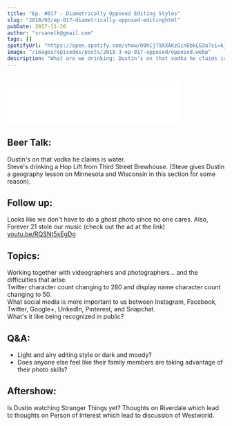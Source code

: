 ```yaml
---
title: "Ep. #017 - Diametrically Opposed Editing Styles"
slug: "2018/03/ep-017-diametrically-opposed-editinghtml"
pubDate: 2017-11-26
author: "srvanelk@gmail.com"
tags: []
spotifyUrl: "https://open.spotify.com/show/09hCjT9XXAKzGin8bkLG3a?si=kjRZvQ1JTb6Ov3HVzSSlWA"
image: "/images/episodes/posts/2018-3-ep-017-opposed/opposed.webp"
description: "What are we drinking: Dustin's on that vodka he claims is water. Steve's drinking a Hop Lift from Third Street Brewhouse. Steve gives Dustin a geography lesson on Minnesota and Wisconsin."
---
```


<figure>
  <img src="/images/episodes/posts/2018-3-ep-017-opposed/opposed.webp" alt="" />
</figure>
<iframe
  class="embedly-embed"
  src="//cdn.embedly.com/widgets/media.html?src=https%3A%2F%2Fanchor.fm%2Fweddingphotohangover%2Fembed%2Fepisodes%2FEp--017---Diametrically-Opposed-Editing-Styles-e1rihm&url=https%3A%2F%2Fanchor.fm%2Fweddingphotohangover%2Fepisodes%2FEp--017---Diametrically-Opposed-Editing-Styles-e1rihm&key=61d05c9d54e8455ea7a9677c366be814&type=text%2Fhtml&schema=anchor&wmode=opaque"
  width="400"
  height="102"
  scrolling="no"
  frameborder="0"
  allow="autoplay; fullscreen"
  allowfullscreen="true"
></iframe>

## Beer Talk:
Dustin's on that vodka he claims is water.  
Steve's drinking a Hop Lift from Third Street Brewhouse. (Steve gives Dustin a geography lesson on Minnesota and Wisconsin in this section for some reason).

## Follow up:
Looks like we don't have to do a ghost photo since no one cares. Also, Forever 21 stole our music (check out the ad at the link)  
[youtu.be/RQSNt5xEgDg](http://youtu.be/RQSNt5xEgDg)

## Topics:
Working together with videographers and photographers... and the difficulties that arise.  
Twitter character count changing to 280 and display name character count changing to 50.  
What social media is more important to us between Instagram, Facebook, Twitter, Google+, LInkedIn, Pinterest, and Snapchat.  
What's it like being recognized in public?

## Q&A:
- Light and airy editing style or dark and moody?
- Does anyone else feel like their family members are taking advantage of their photo skills?

## Aftershow:
Is Dustin watching Stranger Things yet? Thoughts on Riverdale which lead to thoughts on Person of Interest which lead to discussion of Westworld.